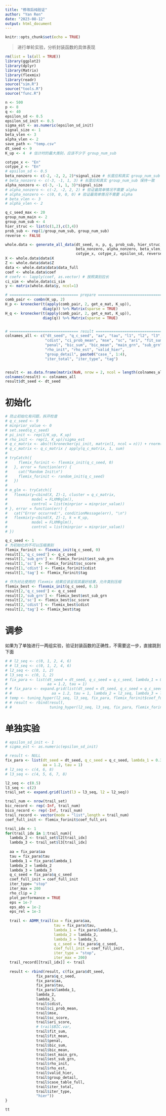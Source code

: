 ```yaml
---
title: "修改后纯验证"
author: "Yan Ren"
date: "2023-08-12"
output: html_document
---
```


```r
knitr::opts_chunk$set(echo = TRUE)
```

> 进行单轮实验，分析封装函数的具体表现

```r
rm(list = ls(all = TRUE))
library(ggplot2)
library(dplyr)
library(Matrix)
library(flexmix)
library(readr)
source("sim.R")
source("tools.R")
source("func.R")
```

```r
n <- 500
p <- 8
q <- 40
epsilon_sd <- 0.5
epsilon_sd_init <- 0.5
sigma_est <- as.numeric(epsilon_sd_init)
signal_size <- 1
beta_vlen <- 3
alpha_vlen <- 2
save_path <- "temp.csv"
dt_seed <- 9
K_up <- 4  # 估计时的最大类别，应该不少于 group_num_sub

cotype_x <- "En"
cotype_z <- "En"
# epsilon_sd <- 0.5
beta_nonzero <- c(-2, -2, 2, 2)*signal_size # 长度应和真实 group_num_sub 保持一致
# beta_nonzero <- c(-3, -1, 1, 3) # 长度应和真实 group_num_sub 保持一致
alpha_nonzero <- c(-3, -1, 1, 3)*signal_size
# alpha_nonzero <- c(-2, -2, 2, 2) # 验证最简单情况不需要 alpha
# alpha_nonzero <- c(0, 0, 0, 0) # 验证最简单情况不需要 alpha
# beta_vlen <- 3
# alpha_vlen <- 2

q_c_seed_max <- 20
group_num_main <- 2                    
group_num_sub <- 4    
hier_struc <- list(c(1,2),c(3,4))
prob_sub <- rep(1/group_num_sub, group_num_sub)  
reverse <- FALSE
```

```r
whole.data <- generate_all_data(dt_seed, n, p, q, prob_sub, hier_struc, 
                                beta_nonzero, alpha_nonzero, beta_vlen, alpha_vlen, 
                                cotype_x, cotype_z, epsilon_sd, reverse)
X <- whole.data$data$X
Z <- whole.data$data$Z
data <- whole.data$data$data_full
coef <- whole.data$coef
# coefv <- lapply(coef, as.vector) # 按照类别拉长
ci_sim <- whole.data$ci_sim
y <- matrix(whole.data$y, ncol=1)

# =============================== prepare =================================
comb_pair <- combn(K_up, 2)
H_p <- kronecker(t(apply(comb_pair, 2, get_e_mat, K_up)),
                 diag(p)) %>% Matrix(sparse = TRUE)
H_q <- kronecker(t(apply(comb_pair, 2, get_e_mat, K_up)),
                 diag(q)) %>% Matrix(sparse = TRUE)


# =============================== result =================================
colnames_all <- c("dt_seed", "q_c_seed", "aa", "tau", "l1", "l2", "l3",
                  "cdist", "ci_prob_mean", "mse", "sc", "ari", "fit_sum", "fit_mean",
                  "penal", "bic_sum", "bic_mean", "main_grn", "sub_grn", 
                  "rho_init", "rho_est", "valid_hier", 
                  "group_detail", paste0("case_", 1:4), 
                  "iter_total", "iter_type", "tag")


result <- as.data.frame(matrix(NaN, nrow = 2, ncol = length(colnames_all)))
colnames(result) <- colnames_all
result$dt_seed <- dt_seed
```

# 初始化

```r
# 防止初始化有问题，拆开检查
# q_c_seed <- 9
# minprior_value <- 0
# set.seed(q_c_seed)
# pi_init <- rep(1/K_up, K_up)
# rho_init <- rep(1, K_up)/sigma_est
# q_c_matrix <- abs(t(kronecker(pi_init, matrix(1, ncol = n))) + rnorm(n*K_up, mean = 0, sd = .1))
# q_c_matrix <- q_c_matrix / apply(q_c_matrix, 1, sum)
# 
# tryCatch({
#     flemix_forinit <- flexmix_init(q_c_seed, 0)
#   }, error = function(err) {
#     cat("Random Init\n")
#     flemix_forinit <- random_init(q_c_seed)
#   })
# 
# m_glm <- tryCatch({
#   flexmix(y~cbind(X, Z)-1, cluster = q_c_matrix,
#           model = FLXMRglm(),
#           control = list(minprior = minprior_value))
# }, error = function(err) {
#   cat("Error occurred:", conditionMessage(err), "\n")
#   flexmix(y~cbind(X, Z)-1, k = K_up,
#           model = FLXMRglm(),
#           control = list(minprior = minprior_value))
# })
```


```r
q_c_seed <- 1
# 为初始化的不可以压缩类别
flemix_forinit <- flexmix_init(q_c_seed, 0)
result[1,'q_c_seed'] <- q_c_seed
result[1,'sub_grn'] <- flemix_forinit$est_sub_grn
result[1,'sc'] <- flemix_forinit$sc_score
result[1,'cdist'] <- flemix_forinit$cdist
result[1,'tag'] <- flemix_forinit$tag

# 作为对比使用的 flexmix 结果应该呈现其最好结果，允许类别压缩
flemix_best <- flexmix_init(q_c_seed, 0.1)
result[2,'q_c_seed'] <- q_c_seed
result[2,'sub_grn'] <- flemix_best$est_sub_grn
result[2,'sc'] <- flemix_best$sc_score
result[2,'cdist'] <- flemix_best$cdist
result[2,'tag'] <- flemix_best$tag
```


# 调参

如果为了单独进行一两组实验，验证封装函数的正确性，不需要这一步，直接跳到下面

```r
# # l2_seq <- c(0, 1, 2, 4, 6)
# # l3_seq <- c(0, 1, 2, 4, 6)
# l2_seq <- c(0, 1, 2)
# l3_seq <- c(0, 1, 2)
# fix_para <- list(dt_seed = dt_seed, q_c_seed = q_c_seed, lambda_1 = 0.3,
#                  aa = 1.2, tau = 1)
# # fix_para <- expand.grid(list(dt_seed = dt_seed, q_c_seed = q_c_seed, lambda_1 = 0.3,
# #                  aa = 1.2, tau = 1, lambda_2 = l2_seq, lambda_3 = l3_seq))
# temp <- tuning_hyper(l2_seq, l3_seq, fix_para, flemix_forinit$coef_full_ori, save_all = TRUE)
# # result <- rbind(result, 
# #                 tuning_hyper(l2_seq, l3_seq, fix_para, flemix_forinit$coef_full_ori))
```


# 单独实验

```r

# epsilon_sd_init <- 1
# sigma_est <- as.numeric(epsilon_sd_init)

# result <- NULL
fix_para <- list(dt_seed = dt_seed, q_c_seed = q_c_seed, lambda_1 = 0.3,
                 aa = 1.2, tau = 1)
# l2_seq <- c(4, 6, 8)
# l3_seq <- c(4, 5, 6, 7, 8)

l2_seq <- c(0.5)
l3_seq <- c(2)
trail_set <- expand.grid(list(l3 = l3_seq, l2 = l2_seq))

trail_num <- nrow(trail_set)
bic_record <- rep(-Inf, trail_num)
bico_record <- rep(-Inf, trail_num)
trail_record <- vector(mode = "list",length = trail_num)
coef_full_init <- flemix_forinit$coef_full_ori

trail_idx <- 1
for(trail_idx in 1:trail_num){
  lambda_2 <- trail_set$l2[trail_idx]
  lambda_3 <- trail_set$l3[trail_idx]
  
  aa = fix_para$aa
  tau = fix_para$tau
  lambda_1 = fix_para$lambda_1
  lambda_2 = lambda_2
  lambda_3 = lambda_3
  q_c_seed = fix_para$q_c_seed
  coef_full_init = coef_full_init
  iter_type= "stop"
  iter_max = 200
  rho_clip = 2
  plot_performance = TRUE
  eps = 1e-7
  eps_abs = 1e-2
  eps_rel = 1e-3
  
  trail <- ADMM_trail(aa = fix_para$aa,
                      tau = fix_para$tau,
                      lambda_1 = fix_para$lambda_1,
                      lambda_2 = lambda_2,
                      lambda_3 = lambda_3,
                      q_c_seed = fix_para$q_c_seed,
                      coef_full_init = coef_full_init,
                      iter_type = "stop",
                      iter_max = 200)
  trail_record[[trail_idx]] <- trail
  
  result <- rbind(result, c(fix_para$dt_seed,
              fix_para$q_c_seed,
              fix_para$aa,
              fix_para$tau,
              fix_para$lambda_1,
              lambda_2,
              lambda_3,
              trail$cdist,
              trail$ci_prob_mean,
              trail$mse,
              trail$sc_score,
              trail$ari_score,
              # trail$BIC.var,
              trail$fit_sum,
              trail$fit_mean,
              trail$penal,
              trail$bic_sum,
              trail$bic_mean,
              trail$est_main_grn,
              trail$est_sub_grn,
              trail$rho_init,
              trail$rho_est,
              trail$valid_hier,
              trail$group_detail,
              trail$case_table_full,
              trail$iter_total,
              trail$iter_type,
              "hier"))
}
```

```r
tt
```









